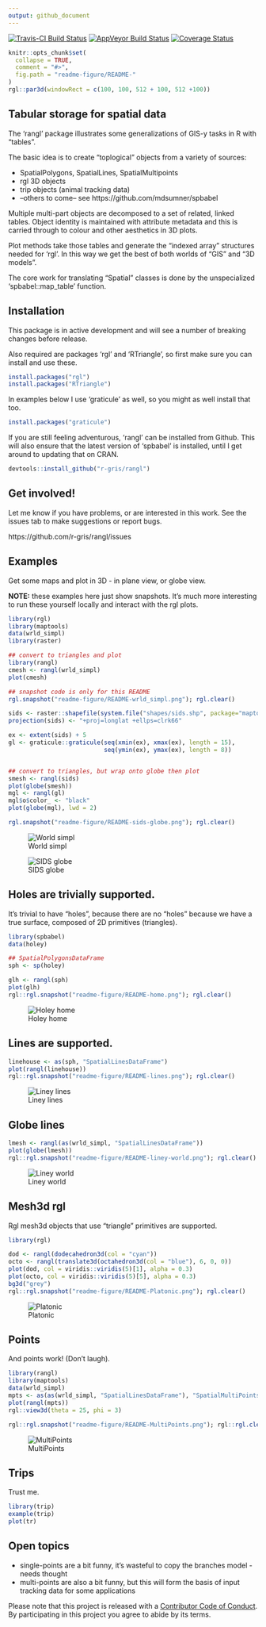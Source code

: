 ```yaml
---
output: github_document
---
```



[![Travis-CI Build Status](https://travis-ci.org/r-gris/rangl.svg?branch=master)](https://travis-ci.org/r-gris/rangl) [![AppVeyor Build Status](https://ci.appveyor.com/api/projects/status/github/r-gris/rangl?branch=master&svg=true)](https://ci.appveyor.com/project/r-gris/rangl) [![Coverage Status](https://img.shields.io/codecov/c/github/r-gris/rangl/master.svg)](https://codecov.io/github/r-gris/rangl?branch=master)

<!-- README.md is generated from README.Rmd. Please edit that file -->

```r
knitr::opts_chunk$set(
  collapse = TRUE,
  comment = "#>",
  fig.path = "readme-figure/README-"
)
rgl::par3d(windowRect = c(100, 100, 512 + 100, 512 +100))
```

## Tabular storage for spatial data 

The 'rangl' package illustrates some generalizations of GIS-y tasks in R with "tables". 

The basic idea is to create "toplogical" objects from a variety of sources: 

* SpatialPolygons, SpatialLines, SpatialMultipoints
* rgl 3D objects
* trip objects (animal tracking data)
* --others to come-- see https://github.com/mdsumner/spbabel


Multiple multi-part objects are decomposed to a set of related, linked tables. Object identity is maintained with attribute metadata and this is carried through to colour and other aesthetics in 3D plots.  

Plot methods take those tables and generate the "indexed array" structures needed for 'rgl'. In this way we get the best of both worlds of "GIS" and "3D models". 

The core work for translating "Spatial" classes is done by the unspecialized 'spbabel::map_table' function.

## Installation

This package is in active development and will see a number of breaking changes before release. 


Also required are packages 'rgl' and 'RTriangle', so first make sure you can install and use these. 

```r
install.packages("rgl")
install.packages("RTriangle")

```

In examples below I use 'graticule' as well, so you might as well install that too. 

```r
install.packages("graticule")
```

If you are still feeling adventurous, 'rangl' can be installed from Github. This will also ensure that the latest version of 'spbabel' is installed, until I get around to updating that on CRAN. 

```r
devtools::install_github("r-gris/rangl")
```

## Get involved!

Let me know if you have problems, or are interested in this work. See the issues tab to make suggestions or report bugs. 

https://github.com/r-gris/rangl/issues



## Examples

Get some maps and plot in 3D - in plane view, or globe view. 

**NOTE:** these examples here just show snapshots. It's much more interesting to run these yourself locally and interact with the rgl plots. 


```r

library(rgl)
library(maptools)
data(wrld_simpl)
library(raster)

## convert to triangles and plot 
library(rangl)
cmesh <- rangl(wrld_simpl)
plot(cmesh)

## snapshot code is only for this README
rgl.snapshot("readme-figure/README-wrld_simpl.png"); rgl.clear()

sids <- raster::shapefile(system.file("shapes/sids.shp", package="maptools"))
projection(sids) <- "+proj=longlat +ellps=clrk66"

ex <- extent(sids) + 5
gl <- graticule::graticule(seq(xmin(ex), xmax(ex), length = 15), 
                           seq(ymin(ex), ymax(ex), length = 8))


## convert to triangles, but wrap onto globe then plot
smesh <- rangl(sids)
plot(globe(smesh))
mgl <- rangl(gl)
mgl$o$color_ <- "black"
plot(globe(mgl), lwd = 2)

rgl.snapshot("readme-figure/README-sids-globe.png"); rgl.clear()

```


![World simpl](readme-figure/README-wrld_simpl.png?raw=true "World simpl")

![SIDS globe](readme-figure/README-sids-globe.png?raw=true "SIDS globe")



## Holes are trivially supported. 

It's trivial to have "holes", because there are no "holes" because we have a true surface, composed of 2D primitives (triangles). 

```r
library(spbabel)
data(holey)

## SpatialPolygonsDataFrame
sph <- sp(holey)

glh <- rangl(sph)
plot(glh)
rgl::rgl.snapshot("readme-figure/README-home.png"); rgl.clear()

```


![Holey home](readme-figure/README-home.png?raw=true "Holey home")


## Lines are supported. 


```r
linehouse <- as(sph, "SpatialLinesDataFrame")
plot(rangl(linehouse))
rgl::rgl.snapshot("readme-figure/README-lines.png"); rgl.clear()
```



![Liney lines](readme-figure/README-lines.png?raw=true "Liney lines")

## Globe lines

```r
lmesh <- rangl(as(wrld_simpl, "SpatialLinesDataFrame"))
plot(globe(lmesh))
rgl::rgl.snapshot("readme-figure/README-liney-world.png"); rgl.clear()

```

![Liney world](readme-figure/README-liney-world.png?raw=true "Liney world")


## Mesh3d rgl

Rgl mesh3d objects that use "triangle" primitives are supported. 

```r
library(rgl)

dod <- rangl(dodecahedron3d(col = "cyan"))
octo <- rangl(translate3d(octahedron3d(col = "blue"), 6, 0, 0))
plot(dod, col = viridis::viridis(5)[1], alpha = 0.3)
plot(octo, col = viridis::viridis(5)[5], alpha = 0.3)
bg3d("grey")
rgl::rgl.snapshot("readme-figure/README-Platonic.png"); rgl.clear()

```

![Platonic](readme-figure/README-Platonic.png?raw=true "Platonic")




## Points


And points work!  (Don't laugh). 


```r
library(rangl)
library(maptools)
data(wrld_simpl)
mpts <- as(as(wrld_simpl, "SpatialLinesDataFrame"), "SpatialMultiPointsDataFrame")
plot(rangl(mpts))
rgl::view3d(theta = 25, phi = 3)

```

```r
rgl::rgl.snapshot("readme-figure/README-MultiPoints.png"); rgl::rgl.clear()

```

![MultiPoints](readme-figure/README-MultiPoints.png?raw=true "MultiPoints")


## Trips

Trust me. 

```r
library(trip)
example(trip)
plot(tr)
```



## Open topics

* single-points are a bit funny, it's wasteful to copy the branches model - needs thought
* multi-points are also a bit funny, but this will form the basis of input tracking data for some applications


Please note that this project is released with a [Contributor Code of Conduct](CONDUCT.md). By participating in this project you agree to abide by its terms.


